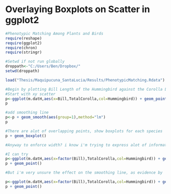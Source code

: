 Overlaying Boxplots on Scatter in ggplot2
========================================================

```r
#Phenotypic Matching Among Plants and Birds
require(reshape)
require(ggplot2)
require(chron)
require(stringr)

#Setwd if not run globally
droppath<-"C:/Users/Ben/Dropbox/"
setwd(droppath)

load("Thesis/Maquipucuna_SantaLucia/Results/PhenotypicMatching.Rdata")

#Begin by plotting Bill Length of the Hummingbird against the Corolla Length of the Flower
#Start with xy scatter
p<-ggplot(m.datH,aes(x=Bill,TotalCorolla,col=Hummingbird)) + geom_point()
p

#add smoothing line
p<-p + geom_smooth(aes(group=1),method="lm")
p

#There are alot of overlapping points, show boxplots for each species
p + geom_boxplot()

#Anyway to enforce width? i know i'm trying to express alot of information on this graph.

#I can try
p<-ggplot(m.datH,aes(x=factor(Bill),TotalCorolla,col=Hummingbird)) + geom_boxplot() + geom_smooth(method="lm",aes(group=1))
p + geom_point()

#But i'm very unsure the effect on the smoothing line, as evidence by

p<-ggplot(m.datH,aes(x=factor(Bill),TotalCorolla,col=Hummingbird)) + geom_boxplot() + geom_smooth(method="lm",aes(x=Bill,group=1))
p + geom_point()
```
